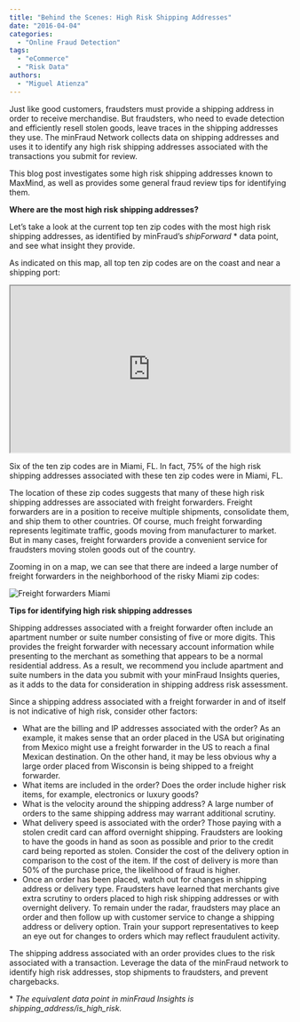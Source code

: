 ```yaml
---
title: "Behind the Scenes: High Risk Shipping Addresses"
date: "2016-04-04"
categories:
  - "Online Fraud Detection"
tags:
  - "eCommerce"
  - "Risk Data"
authors:
  - "Miguel Atienza"
---
```


Just like good customers, fraudsters must provide a shipping address in order to
receive merchandise. But fraudsters, who need to evade detection and efficiently
resell stolen goods, leave traces in the shipping addresses they use. The
minFraud Network collects data on shipping addresses and uses it to identify any
high risk shipping addresses associated with the transactions you submit for
review.

This blog post investigates some high risk shipping addresses known to MaxMind,
as well as provides some general fraud review tips for identifying them.

**Where are the most high risk shipping addresses?**

Let’s take a look at the current top ten zip codes with the most high risk
shipping addresses, as identified by minFraud’s _shipForward_ \* data point, and
see what insight they provide.

As indicated on this map, all top ten zip codes are on the coast and near a
shipping port:

<iframe width="300" height="150" style="width: 100%; height: 300px;" src="https://blog.maxmind.com/wp-content/uploads/2016/03/map5.html"></iframe>

Six of the ten zip codes are in Miami, FL. In fact, 75% of the high risk
shipping addresses associated with these ten zip codes were in Miami, FL.

The location of these zip codes suggests that many of these high risk shipping
addresses are associated with freight forwarders. Freight forwarders are in a
position to receive multiple shipments, consolidate them, and ship them to other
countries. Of course, much freight forwarding represents legitimate traffic,
goods moving from manufacturer to market. But in many cases, freight forwarders
provide a convenient service for fraudsters moving stolen goods out of the
country.

Zooming in on a map, we can see that there are indeed a large number of freight
forwarders in the neighborhood of the risky Miami zip codes:

![Freight forwarders Miami](images/Freight-forwarders-Miami-e1459427863748.png)

**Tips for identifying high risk shipping addresses**

Shipping addresses associated with a freight forwarder often include an
apartment number or suite number consisting of five or more digits. This
provides the freight forwarder with necessary account information while
presenting to the merchant as something that appears to be a normal residential
address. As a result, we recommend you include apartment and suite numbers in
the data you submit with your minFraud Insights queries, as it adds to the data
for consideration in shipping address risk assessment.

Since a shipping address associated with a freight forwarder in and of itself is
not indicative of high risk, consider other factors:

- What are the billing and IP addresses associated with the order? As an
example, it makes sense that an order placed in the USA but originating from
Mexico might use a freight forwarder in the US to reach a final Mexican
destination. On the other hand, it may be less obvious why a large order placed
from Wisconsin is being shipped to a freight forwarder.
- What items are included in the order? Does the order include higher risk
items, for example, electronics or luxury goods?
- What is the velocity around the shipping address? A large number of orders to
the same shipping address may warrant additional scrutiny.
- What delivery speed is associated with the order? Those paying with a stolen
credit card can afford overnight shipping. Fraudsters are looking to have the
goods in hand as soon as possible and prior to the credit card being reported as
stolen. Consider the cost of the delivery option in comparison to the cost of
the item. If the cost of delivery is more than 50% of the purchase price, the
likelihood of fraud is higher.
- Once an order has been placed, watch out for changes in shipping address or
delivery type. Fraudsters have learned that merchants give extra scrutiny to
orders placed to high risk shipping addresses or with overnight delivery. To
remain under the radar, fraudsters may place an order and then follow up with
customer service to change a shipping address or delivery option. Train your
support representatives to keep an eye out for changes to orders which may
reflect fraudulent activity.

The shipping address associated with an order provides clues to the risk
associated with a transaction. Leverage the data of the minFraud network to
identify high risk addresses, stop shipments to fraudsters, and prevent
chargebacks.

\* _The equivalent data point in minFraud Insights is shipping\_address/is\_high\_risk._
